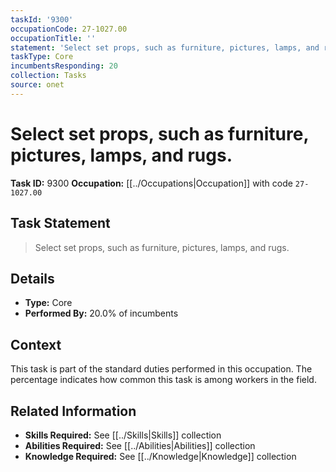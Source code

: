 ```yaml
---
taskId: '9300'
occupationCode: 27-1027.00
occupationTitle: ''
statement: 'Select set props, such as furniture, pictures, lamps, and rugs.'
taskType: Core
incumbentsResponding: 20
collection: Tasks
source: onet
---
```

# Select set props, such as furniture, pictures, lamps, and rugs.

**Task ID:** 9300
**Occupation:** [[../Occupations|Occupation]] with code `27-1027.00`

## Task Statement

> Select set props, such as furniture, pictures, lamps, and rugs.

## Details

- **Type:** Core
- **Performed By:** 20.0% of incumbents

## Context

This task is part of the standard duties performed in this occupation. The percentage indicates how common this task is among workers in the field.

## Related Information

- **Skills Required:** See [[../Skills|Skills]] collection
- **Abilities Required:** See [[../Abilities|Abilities]] collection
- **Knowledge Required:** See [[../Knowledge|Knowledge]] collection
